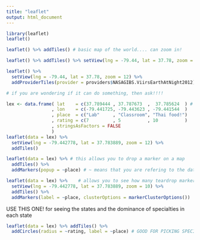 ```yaml
---
title: "leaflet"
output: html_document
---
```


```r
library(leaflet)
leaflet()

leaflet() %>% addTiles() # basic map of the world.... can zoom in!

leaflet() %>% addTiles() %>% setView(lng = -79.44, lat = 37.78, zoom = 12) # can draw to zoom into lexington ... popular in app projects in past to show to show a specific state or county! can find like state of va or something

leaflet() %>%
  setView(lng = -79.44, lat = 37.78, zoom = 12) %>%
  addProviderTiles(provider = providers$NASAGIBS.ViirsEarthAtNight2012) # to show earth at night .. tons of different provider tiles here ... ask chat!

# if you are wondering if it can do something, then ask!!!!

```


```r
lex <- data.frame( lat    = c(37.789444 , 37.787673  ,  37.785624  ) # this allows you to select locations on a map and then drop the teardrop markers and leave annotations
                 , lon    = c(-79.441725, -79.443623 , -79.441544  )
                 , place  = c("Lab"     , "Classroom", "Thai food!")
                 , rating = c(7         , 5          , 10          )
                 , stringsAsFactors = FALSE
                 )
leaflet(data = lex) %>% 
  setView(lng = -79.442778, lat = 37.783889, zoom = 12) %>%
  addTiles()

leaflet(data = lex) %>% # this allows you to drop a marker on a map
  addTiles() %>% 
  addMarkers(popup = ~place) # ~ means that you are refering to the data above

```


```r
leaflet(data = lex) %>%    # allows you to see how many teardrop markers are in that cluster
  setView(lng = -79.442778, lat = 37.783889, zoom = 10) %>% 
  addTiles() %>% 
  addMarkers(label = ~place, clusterOptions = markerClusterOptions())

```

USE THIS ONE! for seeing the states and the dominance of specialties in each state
```r
leaflet(data = lex) %>% addTiles() %>%
  addCircles(radius = ~rating, label = ~place) # GOOD FOR PICKING SPECIALTIES AND SEEING THE COUNTS PER STATE!!

```